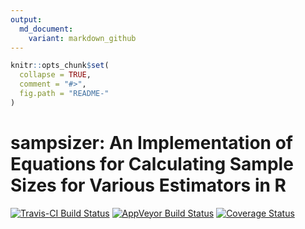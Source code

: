 ```yaml
---
output:
  md_document:
    variant: markdown_github
---
```


<!-- README.md is generated from README.Rmd. Please edit that file -->

```r
knitr::opts_chunk$set(
  collapse = TRUE,
  comment = "#>",
  fig.path = "README-"
)
```

# sampsizer: An Implementation of Equations for Calculating Sample Sizes for Various Estimators in R

[![Travis-CI Build Status](https://travis-ci.org/ernestguevarra/sampsizer.svg?branch=master)](https://travis-ci.org/ernestguevarra/sampsizer)
[![AppVeyor Build Status](https://ci.appveyor.com/api/projects/status/github/ernestguevarra/sampsizer?branch=master&svg=true)](https://ci.appveyor.com/project/ernestguevarra/sampsizer)
[![Coverage Status](https://img.shields.io/codecov/c/github/ernestguevarra/sampsizer/master.svg)](https://codecov.io/github/ernestguevarra/sampsizer?branch=master)


